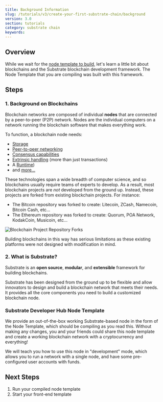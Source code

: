 ```yaml
---
title: Background Information
slug: /tutorials/v3/create-your-first-substrate-chain/background
version: 3.0 
section: tutorials
category: substrate chain
keywords:
---
```


## Overview

While we wait for the [node template to build](../setup/#compiling-substrate), let's learn a little
bit about blockchains and the Substrate blockchain development framework. The Node Template
that you are compiling was built with this framework.

## Steps
### 1. Background on Blockchains

Blockchain networks are composed of individual **nodes** that are connected by a peer-to-peer (P2P)
network. Nodes are the individual computers on a network running the blockchain software that makes
everything work.

To function, a blockchain node needs:

- [Storage](/docs/v3/advanced/storage)
- [Peer-to-peer networking](https://libp2p.io)
- [Consensus capabilities](/docs/v3/advanced/consensus)
- [Extrinsic handling](/docs/v3/concepts/extrinsics) (more than just transactions)
- A [Runtime](/docs/v3/concepts/runtime))
- and [more...](/docs/v3/getting-started/overview)

These technologies span a wide breadth of computer science, and so blockchains usually require teams
of experts to develop. As a result, most blockchain projects are _not_ developed from the ground up.
Instead, these projects are forked from existing blockchain projects. For instance:

- The Bitcoin repository was forked to create: Litecoin, ZCash, Namecoin, Bitcoin Cash, etc...
- The Ethereum repository was forked to create: Quorum, POA Network, KodakCoin, Musicoin, etc...

![Blockchain Project Repository Forks](../../../../src/images/tutorials/01-create-your-first-chain/forks.png)

Building blockchains in this way has serious limitations as these existing platforms were not
designed with modification in mind.

### 2. What is Substrate?

Substrate is an **open source**, **modular**, and **extensible** framework for building blockchains.

Substrate has been designed from the ground up to be flexible and allow innovators to design and
build a blockchain network that meets their needs. It provides all the core components you need to
build a customized blockchain node.

### Substrate Developer Hub Node Template

We provide an out-of-the-box working Substrate-based node in the form of the Node Template, which
should be compiling as you read this. Without making any changes, you and your friends could share
this node template and create a working blockchain network with a cryptocurrency and everything!

We will teach you how to use this node in "development" mode, which allows you to run a network with
a single node, and have some pre-configured user accounts with funds.

## Next Steps 

1. Run your compiled node template  
2. Start your front-end template

